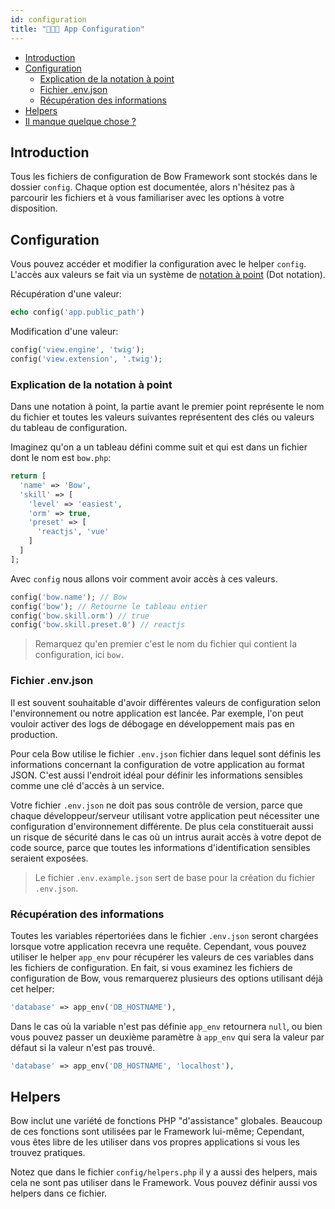 ```yaml
---
id: configuration
title: "👨🏽‍🔧 App Configuration"
---
```



- [Introduction](#introduction)
- [Configuration](#configuration)
  - [Explication de la notation à point](#explication-de-la-notation-à-point)
  - [Fichier .env.json](#fichier-envjson)
  - [Récupération des informations](#récupération-des-informations)
- [Helpers](#helpers)
- [Il manque quelque chose ?](#il-manque-quelque-chose-)

## Introduction

Tous les fichiers de configuration de Bow Framework sont stockés dans le dossier `config`. Chaque option est documentée, alors n'hésitez pas à parcourir les fichiers et à vous familiariser avec les options à votre disposition.

## Configuration

Vous pouvez accéder et modifier la configuration avec le helper `config`. L'accès aux valeurs se fait via un système de [notation à point](#explication-de-la-notation-a-point) (Dot notation).

Récupération d'une valeur:

```php
echo config('app.public_path')
```

Modification d'une valeur:

```php
config('view.engine', 'twig');
config('view.extension', '.twig');
```

### Explication de la notation à point

Dans une notation à point, la partie avant le premier point représente le nom du fichier et toutes les valeurs suivantes
représentent des clés ou valeurs du tableau de configuration.

Imaginez qu'on a un tableau défini comme suit et qui est dans un fichier dont le nom est `bow.php`:

```php
return [
  'name' => 'Bow',
  'skill' => [
    'level' => 'easiest',
    'orm' => true,
    'preset' => [
      'reactjs', 'vue'
    ]
  ]
];
```

Avec `config` nous allons voir comment avoir accès à ces valeurs.

```php
config('bow.name'); // Bow
config('bow'); // Retourne le tableau entier
config('bow.skill.orm') // true
config('bow.skill.preset.0') // reactjs
```

> Remarquez qu'en premier c'est le nom du fichier qui contient la configuration, ici `bow.`

### Fichier .env.json

Il est souvent souhaitable d'avoir différentes valeurs de configuration selon l'environnement ou notre application est lancée. Par exemple, l'on
peut vouloir activer des logs de débogage en développement mais pas en production.

Pour cela Bow utilise le fichier `.env.json` fichier dans lequel sont définis les informations concernant la configuration de votre application au format JSON. C'est aussi l'endroit idéal pour définir les informations sensibles comme une clé d'accès à un service.

Votre fichier `.env.json` ne doit pas sous contrôle de version, parce que chaque développeur/serveur utilisant votre application peut nécessiter une configuration d'environnement différente. De plus cela constituerait aussi un risque de sécurité dans le cas où un intrus aurait accès à votre depot de code source, parce que toutes les informations d'identification sensibles seraient exposées.

> Le fichier `.env.example.json` sert de base pour la création du fichier `.env.json`.

### Récupération des informations

Toutes les variables répertoriées dans le fichier `.env.json` seront chargées lorsque votre application recevra une requête. Cependant, vous pouvez utiliser le helper `app_env` pour récupérer les valeurs de ces variables dans les fichiers de configuration. En fait, si vous examinez les fichiers de configuration de Bow, vous remarquerez plusieurs des options utilisant déjà cet helper:

```php
'database' => app_env('DB_HOSTNAME'),
```

Dans le cas où la variable n'est pas définie `app_env` retournera `null`, ou bien vous pouvez passer un deuxième paramètre à `app_env` qui sera la valeur par défaut si la valeur n'est pas trouvé.

```php
'database' => app_env('DB_HOSTNAME', 'localhost'),
```

## Helpers

Bow inclut une variété de fonctions PHP "d'assistance" globales. Beaucoup de ces fonctions sont utilisées par le Framework lui-même; Cependant, vous êtes libre de les utiliser dans vos propres applications si vous les trouvez pratiques.

Notez que dans le fichier `config/helpers.php` il y a aussi des helpers, mais cela ne sont pas utiliser dans le Framework. Vous pouvez définir aussi vos helpers dans ce fichier.

<SuggestionFeature />
